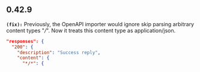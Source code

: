 ## 0.42.9
**`(fix):`** Previously, the OpenAPI importer would ignore skip parsing arbitrary 
content types "*/*". Now it treats this content type as application/json. 

```json openapi.json
"responses": {
  "200": {
    "description": "Success reply",
    "content": {
      "*/*": {
```


